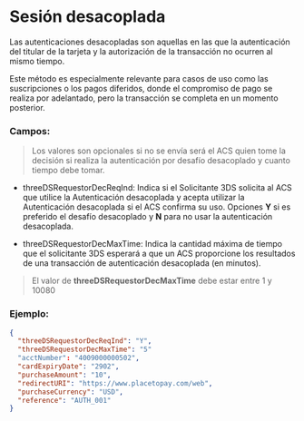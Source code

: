 

# Sesión desacoplada

Las autenticaciones desacopladas son aquellas en las que la autenticación del titular de la tarjeta y la autorización de la transacción no ocurren al mismo tiempo.

Este método es especialmente relevante para casos de uso como las suscripciones o los pagos diferidos, donde el compromiso de pago se realiza por adelantado, pero la transacción se completa en un momento posterior.

### Campos:

> Los valores son opcionales si no se envía será el ACS quien tome la decisión si realiza la autenticación por desafío desacoplado y cuanto tiempo debe tomar.

- threeDSRequestorDecReqInd: Indica si el Solicitante 3DS solicita al ACS que utilice la Autenticación desacoplada y acepta utilizar la Autenticación desacoplada si el ACS confirma su uso. Opciones **Y** si es preferido el desafío desacoplado y **N** para no usar la autenticación desacoplada.

- threeDSRequestorDecMaxTime: Indica la cantidad máxima de tiempo que el solicitante 3DS esperará a que un ACS proporcione los resultados de una transacción de autenticación desacoplada (en minutos).

> El valor de **threeDSRequestorDecMaxTime** debe estar entre 1 y 10080

### Ejemplo:

```json
{
  "threeDSRequestorDecReqInd": "Y",
  "threeDSRequestorDecMaxTime": "5"
  "acctNumber": "4009000000502",
  "cardExpiryDate": "2902",
  "purchaseAmount": "10",
  "redirectURI": "https://www.placetopay.com/web",
  "purchaseCurrency": "USD",
  "reference": "AUTH_001"
}
```